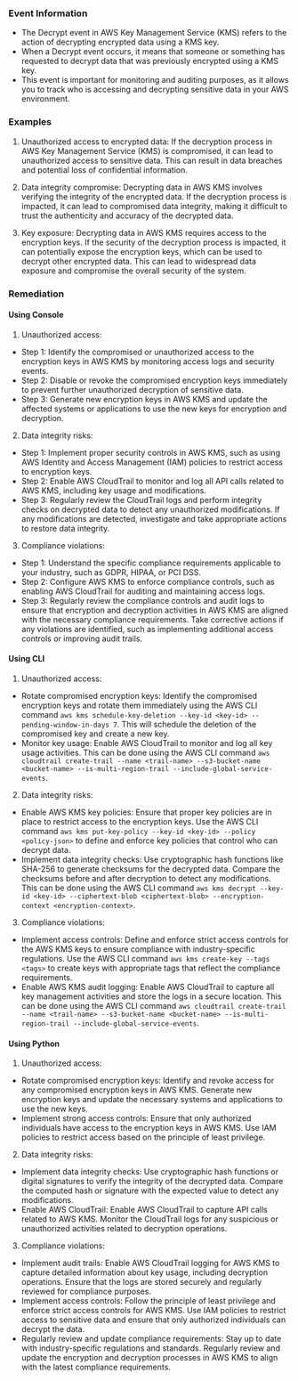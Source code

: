 
### Event Information

- The Decrypt event in AWS Key Management Service (KMS) refers to the action of decrypting encrypted data using a KMS key.
- When a Decrypt event occurs, it means that someone or something has requested to decrypt data that was previously encrypted using a KMS key.
- This event is important for monitoring and auditing purposes, as it allows you to track who is accessing and decrypting sensitive data in your AWS environment.


### Examples

1. Unauthorized access to encrypted data: If the decryption process in AWS Key Management Service (KMS) is compromised, it can lead to unauthorized access to sensitive data. This can result in data breaches and potential loss of confidential information.

2. Data integrity compromise: Decrypting data in AWS KMS involves verifying the integrity of the encrypted data. If the decryption process is impacted, it can lead to compromised data integrity, making it difficult to trust the authenticity and accuracy of the decrypted data.

3. Key exposure: Decrypting data in AWS KMS requires access to the encryption keys. If the security of the decryption process is impacted, it can potentially expose the encryption keys, which can be used to decrypt other encrypted data. This can lead to widespread data exposure and compromise the overall security of the system.

### Remediation

#### Using Console

1. Unauthorized access:
- Step 1: Identify the compromised or unauthorized access to the encryption keys in AWS KMS by monitoring access logs and security events.
- Step 2: Disable or revoke the compromised encryption keys immediately to prevent further unauthorized decryption of sensitive data.
- Step 3: Generate new encryption keys in AWS KMS and update the affected systems or applications to use the new keys for encryption and decryption.

2. Data integrity risks:
- Step 1: Implement proper security controls in AWS KMS, such as using AWS Identity and Access Management (IAM) policies to restrict access to encryption keys.
- Step 2: Enable AWS CloudTrail to monitor and log all API calls related to AWS KMS, including key usage and modifications.
- Step 3: Regularly review the CloudTrail logs and perform integrity checks on decrypted data to detect any unauthorized modifications. If any modifications are detected, investigate and take appropriate actions to restore data integrity.

3. Compliance violations:
- Step 1: Understand the specific compliance requirements applicable to your industry, such as GDPR, HIPAA, or PCI DSS.
- Step 2: Configure AWS KMS to enforce compliance controls, such as enabling AWS CloudTrail for auditing and maintaining access logs.
- Step 3: Regularly review the compliance controls and audit logs to ensure that encryption and decryption activities in AWS KMS are aligned with the necessary compliance requirements. Take corrective actions if any violations are identified, such as implementing additional access controls or improving audit trails.

#### Using CLI

1. Unauthorized access:
- Rotate compromised encryption keys: Identify the compromised encryption keys and rotate them immediately using the AWS CLI command `aws kms schedule-key-deletion --key-id <key-id> --pending-window-in-days 7`. This will schedule the deletion of the compromised key and create a new key.
- Monitor key usage: Enable AWS CloudTrail to monitor and log all key usage activities. This can be done using the AWS CLI command `aws cloudtrail create-trail --name <trail-name> --s3-bucket-name <bucket-name> --is-multi-region-trail --include-global-service-events`.

2. Data integrity risks:
- Enable AWS KMS key policies: Ensure that proper key policies are in place to restrict access to the encryption keys. Use the AWS CLI command `aws kms put-key-policy --key-id <key-id> --policy <policy-json>` to define and enforce key policies that control who can decrypt data.
- Implement data integrity checks: Use cryptographic hash functions like SHA-256 to generate checksums for the decrypted data. Compare the checksums before and after decryption to detect any modifications. This can be done using the AWS CLI command `aws kms decrypt --key-id <key-id> --ciphertext-blob <ciphertext-blob> --encryption-context <encryption-context>`.

3. Compliance violations:
- Implement access controls: Define and enforce strict access controls for the AWS KMS keys to ensure compliance with industry-specific regulations. Use the AWS CLI command `aws kms create-key --tags <tags>` to create keys with appropriate tags that reflect the compliance requirements.
- Enable AWS KMS audit logging: Enable AWS CloudTrail to capture all key management activities and store the logs in a secure location. This can be done using the AWS CLI command `aws cloudtrail create-trail --name <trail-name> --s3-bucket-name <bucket-name> --is-multi-region-trail --include-global-service-events`.

#### Using Python

1. Unauthorized access:
- Rotate compromised encryption keys: Identify and revoke access for any compromised encryption keys in AWS KMS. Generate new encryption keys and update the necessary systems and applications to use the new keys.
- Implement strong access controls: Ensure that only authorized individuals have access to the encryption keys in AWS KMS. Use IAM policies to restrict access based on the principle of least privilege.

2. Data integrity risks:
- Implement data integrity checks: Use cryptographic hash functions or digital signatures to verify the integrity of the decrypted data. Compare the computed hash or signature with the expected value to detect any modifications.
- Enable AWS CloudTrail: Enable AWS CloudTrail to capture API calls related to AWS KMS. Monitor the CloudTrail logs for any suspicious or unauthorized activities related to decryption operations.

3. Compliance violations:
- Implement audit trails: Enable AWS CloudTrail logging for AWS KMS to capture detailed information about key usage, including decryption operations. Ensure that the logs are stored securely and regularly reviewed for compliance purposes.
- Implement access controls: Follow the principle of least privilege and enforce strict access controls for AWS KMS. Use IAM policies to restrict access to sensitive data and ensure that only authorized individuals can decrypt the data.
- Regularly review and update compliance requirements: Stay up to date with industry-specific regulations and standards. Regularly review and update the encryption and decryption processes in AWS KMS to align with the latest compliance requirements.

